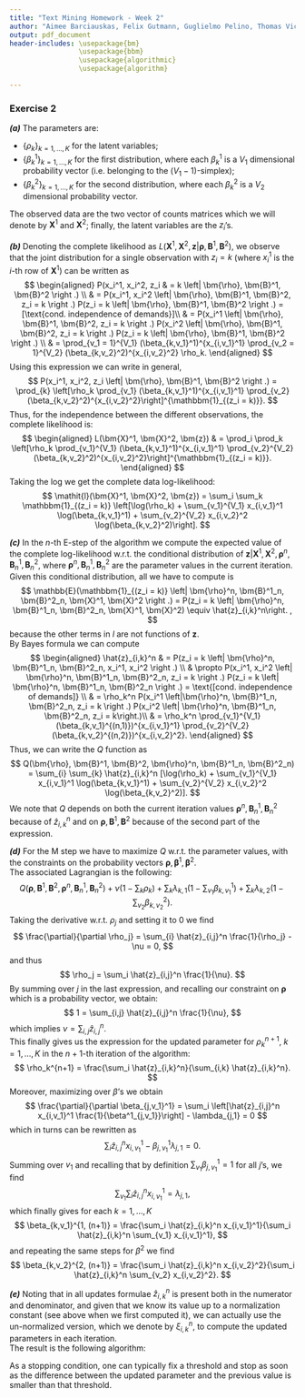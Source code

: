 ```yaml
---
title: "Text Mining Homework - Week 2"
author: "Aimee Barciauskas, Felix Gutmann, Guglielmo Pelino, Thomas Vicente"
output: pdf_document
header-includes: \usepackage{bm}
                 \usepackage{bbm}
                 \usepackage{algorithmic}
                 \usepackage{algorithm}

---
```

### Exercise 2

***(a)***
The parameters are: 

* $\left\{\rho_k\right\}_{k=1,\dots,K}$ for the latent variables;
* $\left\{\beta_k^1\right\}_{k=1,\dots,K}$ for the first distribution, where each $\beta_k^1$ is a $V_1$ dimensional probability vector (i.e. belonging to the $(V_1 -1)$-simplex);
* $\left\{\beta_k^2\right\}_{k=1,\dots,K}$ for the second distribution, where each $\beta_k^2$ is a $V_2$ dimensional probability vector.

The observed data are the two vector of counts matrices which we will denote by $\textbf{X}^1$ and $\textbf{X}^2$; finally, the latent variables are the $z_i$'s.

***(b)***
Denoting the complete likelihood as $L(\textbf{X}^1, \textbf{X}^2, \textbf{z} \left| \bm{\rho}, \bm{B}^1, \bm{B}^2) \right .$, we observe that the joint distribution for a single observation with $z_i = k$ (where $x_i^1$ is the $i$-th row of $\textbf{X}^1$) can be written as
$$
\begin{aligned}
P(x_i^1, x_i^2, z_i & = k \left| \bm{\rho}, \bm{B}^1, \bm{B}^2 \right .) \\
& = P(x_i^1, x_i^2 \left| \bm{\rho}, \bm{B}^1, \bm{B}^2, z_i = k \right .) P(z_i = k \left| \bm{\rho}, \bm{B}^1, \bm{B}^2 \right .) =[\text{cond. independence of demands}]\\
& = P(x_i^1 \left| \bm{\rho}, \bm{B}^1, \bm{B}^2, z_i = k \right .) P(x_i^2 \left| \bm{\rho}, \bm{B}^1, \bm{B}^2, z_i = k \right .) P(z_i = k \left| \bm{\rho}, \bm{B}^1, \bm{B}^2 \right .) \\
& = \prod_{v_1 = 1}^{V_1} (\beta_{k,v_1}^1)^{x_{i,v_1}^1} \prod_{v_2 = 1}^{V_2} (\beta_{k,v_2}^2)^{x_{i,v_2}^2} \rho_k.
\end{aligned}
$$
Using this expression we can write in general,
$$
P(x_i^1, x_i^2, z_i \left| \bm{\rho}, \bm{B}^1, \bm{B}^2 \right .) = \prod_{k} \left[\rho_k \prod_{v_1} (\beta_{k,v_1}^1)^{x_{i,v_1}^1}  \prod_{v_2} (\beta_{k,v_2}^2)^{x_{i,v_2}^2}\right]^{\mathbbm{1}_{(z_i = k)}}.
$$
Thus, for the independence between the different observations, the complete likelihood is:
$$
\begin{aligned}
L(\bm{X}^1, \bm{X}^2, \bm{z}) & = \prod_i \prod_k \left[\rho_k \prod_{v_1}^{V_1} (\beta_{k,v_1}^1)^{x_{i,v_1}^1} \prod_{v_2}^{V_2} (\beta_{k,v_2}^2)^{x_{i,v_2}^2}\right]^{\mathbbm{1}_{(z_i = k)}}.
\end{aligned}
$$
Taking the log we get the complete data log-likelihood:
$$
\mathit{l}(\bm{X}^1, \bm{X}^2, \bm{z}) = \sum_i \sum_k \mathbbm{1}_{(z_i = k)} \left[\log(\rho_k) + \sum_{v_1}^{V_1} x_{i,v_1}^1 \log(\beta_{k,v_1}^1) + \sum_{v_2}^{V_2} x_{i,v_2}^2 \log(\beta_{k,v_2}^2)\right].
$$

***(c)***
In the $n$-th E-step of the algorithm we compute the expected value of the complete log-likelihood w.r.t. the conditional distribution of $\bm{z} \left| \bm{X}^1, \bm{X}^2, \bm{\rho}^n, \bm{B}^1_n, \bm{B}^2_n \right .$, where $\bm{\rho}^n, \bm{B}^1_n, \bm{B}^2_n$ are the parameter values in the current iteration.\
Given this conditional distribution, all we have to compute is
$$
\mathbb{E}(\mathbbm{1}_{(z_i = k)} \left| \bm{\rho}^n, \bm{B}^1_n, \bm{B}^2_n, \bm{X}^1, \bm{X}^2 \right .) = P(z_i = k \left| \bm{\rho}^n, \bm{B}^1_n, \bm{B}^2_n, \bm{X}^1, \bm{X}^2) \equiv \hat{z}_{i,k}^n\right. ,
$$
because the other terms in $\mathit{l}$ are not functions of $\bm{z}$.\
By Bayes formula we can compute
$$
\begin{aligned}
\hat{z}_{i,k}^n & = P(z_i = k \left| \bm{\rho}^n, \bm{B}^1_n, \bm{B}^2_n, x_i^1, x_i^2 \right .) \\
& \propto P(x_i^1, x_i^2 \left| \bm{\rho}^n, \bm{B}^1_n, \bm{B}^2_n, z_i = k \right .) P(z_i = k \left| \bm{\rho}^n, \bm{B}^1_n, \bm{B}^2_n \right .) = \text{[cond. independence of demands]} \\
& = \rho_k^n P(x_i^1 \left|\bm{\rho}^n, \bm{B}^1_n, \bm{B}^2_n, z_i = k \right .) P(x_i^2 \left| \bm{\rho}^n, \bm{B}^1_n, \bm{B}^2_n, z_i = k\right.)\\
& = \rho_k^n \prod_{v_1}^{V_1}(\beta_{k,v_1}^{(n,1)})^{x_{i,v_1}^1} \prod_{v_2}^{V_2} (\beta_{k,v_2}^{(n,2)})^{x_{i,v_2}^2}.
\end{aligned}
$$
Thus, we can write the $Q$ function as 
$$
Q(\bm{\rho}, \bm{B}^1, \bm{B}^2, \bm{\rho}^n, \bm{B}^1_n, \bm{B}^2_n) = \sum_{i} \sum_{k} \hat{z}_{i,k}^n [\log(\rho_k) + \sum_{v_1}^{V_1} x_{i,v_1}^1 \log(\beta_{k,v_1}^1) + \sum_{v_2}^{V_2} x_{i,v_2}^2 \log(\beta_{k,v_2}^2)].
$$
We note that $Q$ depends on both the current iteration values $\bm{\rho}^n, \bm{B}^1_n, \bm{B}^2_n$ because of $\hat{z}_{i,k}^n$ and on $\bm{\rho}, \bm{B}^1, \bm{B}^2$ because of the second part of the expression.

***(d)***
For the M step we have to maximize $Q$ w.r.t. the parameter values, with the constraints on the probability vectors $\bm{\rho}, \bm{\beta}^1, \bm{\beta}^2$.\
The associated Lagrangian is the following:
$$
Q(\bm{\rho}, \bm{B}^1, \bm{B}^2, \bm{\rho}^n, \bm{B}^1_n, \bm{B}^2_n) + \nu(1 - \sum_k \rho_k) + \sum_k \lambda_{k,1} (1 - \sum_{v_1} \beta_{k,v_1}^1) + \sum_{k} \lambda_{k,2} (1 - \sum_{v_2} \beta_{k,v_2}^2).
$$
Taking the derivative w.r.t. $\rho_j$ and setting it to $0$ we find
$$
\frac{\partial}{\partial \rho_j} = \sum_{i} \hat{z}_{i,j}^n \frac{1}{\rho_j} - \nu = 0,
$$
and thus 
$$
\rho_j = \sum_i \hat{z}_{i,j}^n \frac{1}{\nu}.
$$
By summing over $j$ in the last expression, and recalling our constraint on $\bm{\rho}$ which is a probability vector, we obtain:
$$
1 = \sum_{i,j} \hat{z}_{i,j}^n \frac{1}{\nu},
$$
which implies $\nu = \sum_{i,j}\hat{z}_{i,j}^n$.\
This finally gives us the expression for the updated parameter for $\rho_k^{n+1}$, $k = 1,\dots, K$ in the $n+1$-th iteration of the algorithm:
$$
\rho_k^{n+1} = \frac{\sum_i \hat{z}_{i,k}^n}{\sum_{i,k} \hat{z}_{i,k}^n}.
$$
Moreover, maximizing over $\beta$'s we obtain 
$$
\frac{\partial}{\partial \beta_{j,v_1}^1} = \sum_i \left[\hat{z}_{i,j}^n x_{i,v_1}^1 \frac{1}{\beta^1_{j,v_1}}\right] - \lambda_{j,1} = 0
$$
which in turns can be rewritten as 
$$
\sum_i \hat{z}_{i,j}^n x_{i,v_1}^1 - \beta_{j,v_1}^1 \lambda_{j,1} = 0.
$$
Summing over $v_1$ and recalling that by definition $\sum_{v_1}\beta_{j,v_1}^1 = 1$ for all $j$'s, we find
$$
\sum_{v_1}\sum_i \hat{z}_{i,j}^n x_{i,v_1}^1 = \lambda_{j,1},
$$
which finally gives for each $k = 1,\dots, K$
$$
\beta_{k,v_1}^{1, (n+1)} = \frac{\sum_i \hat{z}_{i,k}^n x_{i,v_1}^1}{\sum_i \hat{z}_{i,k}^n \sum_{v_1} x_{i,v_1}^1},
$$
and repeating the same steps for $\beta^2$ we find
$$
\beta_{k,v_2}^{2, (n+1)} = \frac{\sum_i \hat{z}_{i,k}^n x_{i,v_2}^2}{\sum_i \hat{z}_{i,k}^n \sum_{v_2} x_{i,v_2}^2}.
$$

***(e)***
Noting that in all updates formulae $\hat{z}_{i,k}^n$ is present both in the numerator and denominator, and given that we know its value up to a normalization constant (see above when we first computed it), 
we can actually use the un-normalized version, which we denote by $\xi_{i,k}^n$, to compute the updated parameters in each iteration.\
The result is the following algorithm:
\begin{algorithm*}
\caption{EM algorithm pseudo-code}
\begin{algorithmic}
\STATE$\text{Initialize parameters } \mathit{ \bm{\rho}^0, \mathbf{B}_1^0, \mathbf{B}_2^0}$
\STATE$\textbf{FOR } n>0, \text{while a stopping condition is not met, } \textbf{DO}$  
  \STATE$\text{Compute}  \ \xi_{i,k}^n = \rho_k^n \prod_{v_1} (\beta_{k,v_1}^{n,1})^{x_{i,v_1}}           \prod_{v_2} (\beta_{k,v_2}^{n,2})^{x_{i,v_2}}$
  \STATE$\text{Update: }$

    \STATE$\rho_k^{n+1} = \frac{\sum_i \xi_{i,k}^n}{\sum_i \sum_k \xi_{i,k}^n}$
   
    \STATE$\beta_{k,v_1}^{(n+1,1)} = \frac{\sum_i \xi_{i,k}^n x_{i,v_1}^1}{\sum_i \xi_{i,k}^n \sum_{v_1}   x_{i,v_1}^1}$
   
    \STATE$\beta_{k,v_2}^{(n+1,2)} = \frac{\sum_i \xi_{i,k}^n x_{i,v_2}^2}{\sum_i \xi_{i,k}^n \sum_{v_2} x_{i,v_2}^2}$
\end{algorithmic}
\end{algorithm*}

As a stopping condition, one can typically fix a threshold and stop as soon as the difference between the updated parameter and the previous value is smaller than that threshold.   
